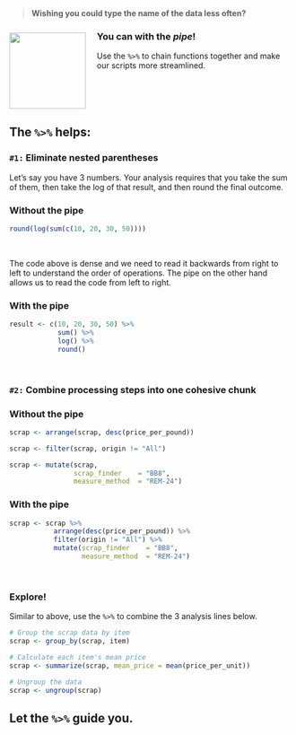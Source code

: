 
<br>

>
> **Wishing you could type the name of the data less often?**
>

![](../images/pipe.png){style="margin-right: 20px; width: 136px; float: left; margin-top: 12px;"}


### You can with the *pipe*! {-}

Use the `%>%` to chain functions together and make our scripts more streamlined.

<div style="clear: both;"></div>



## The `%>%` helps: {-}

### __`#1:`__ Eliminate nested parentheses {-}

Let's say you have 3 numbers. Your analysis requires that you take the sum of them, then take the log of that result, and then round the final outcome. 

### Without the pipe <i class="fas fa-frown"></i> {-}
```r
round(log(sum(c(10, 20, 30, 50))))
```

<br>

The code above is dense and we need to read it backwards from right to left to understand the order of operations. The pipe on the other hand allows us to read the code from left to right.

### With the pipe <i class="fas fa-smile"></i> {-}
```r
result <- c(10, 20, 30, 50) %>%
            sum() %>%
            log() %>%
            round()
```


<br>


### __`#2:`__ Combine processing steps into one cohesive chunk {-}


### Without the pipe {-}
```r
scrap <- arrange(scrap, desc(price_per_pound))

scrap <- filter(scrap, origin != "All")

scrap <- mutate(scrap, 
                scrap_finder    = "BB8",
                measure_method  = "REM-24")
```


### With the pipe {-}
```r

scrap <- scrap %>%
           arrange(desc(price_per_pound)) %>%
           filter(origin != "All") %>%
           mutate(scrap_finder    = "BB8",
                  measure_method  = "REM-24")

```


<br>


<div class="tip">
### <i class="fa fa-user-astronaut" style="color: green;"></i> Explore! {-}

Similar to above, use the `%>%` to combine the 3 analysis lines below.

```r
# Group the scrap data by item
scrap <- group_by(scrap, item)

# Calculate each item's mean price 
scrap <- summarize(scrap, mean_price = mean(price_per_unit))

# Ungroup the data
scrap <- ungroup(scrap)
```
</div>


## Let the `%>%` guide you. {-}

